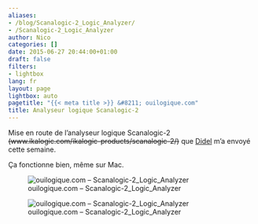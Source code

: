 ```yaml
---
aliases:
- /blog/Scanalogic-2_Logic_Analyzer/
- /Scanalogic-2_Logic_Analyzer
author: Nico
categories: []
date: 2015-06-27 20:44:00+01:00
draft: false
filters:
- lightbox
lang: fr
layout: page
lightbox: auto
pagetitle: "{{< meta title >}} &#8211; ouilogique.com"
title: Analyseur logique Scanalogic-2
---
```


Mise en route de l’analyseur logique Scanalogic-2 ~~(www.ikalogic.com/ikalogic-products/scanalogic-2/)~~ que [Didel](https://didel.ch/) m’a envoyé cette semaine.

Ça fonctionne bien, même sur Mac.

![ouilogique.com – Scanalogic-2_Logic_Analyzer][img_1]

[img_1]: ./images/Scanalogic-2_Logic_Analyzer_001.jpg

![ouilogique.com – Scanalogic-2_Logic_Analyzer][img_2]

[img_2]: ./images/Scanalogic-2_Logic_Analyzer_002.jpg
